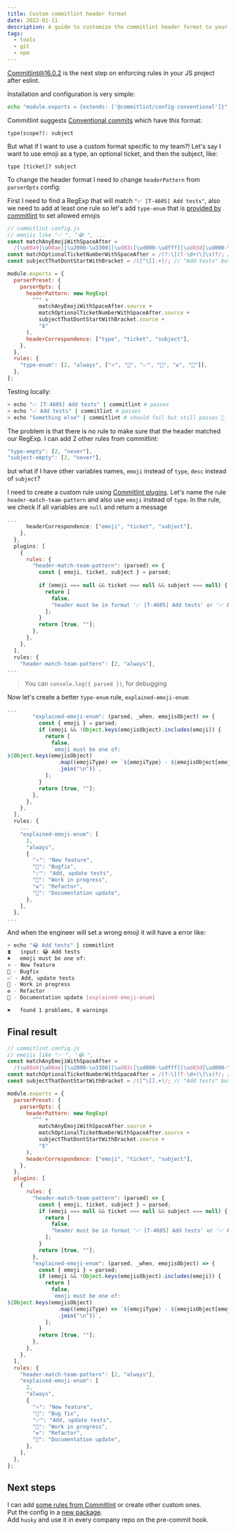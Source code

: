```yaml
---
title: Custom commitlint header format
date: 2022-01-11
description: A guide to customize the commitlint header format to your need and use it as convention in your git repository.
tags:
  - tools
  - git
  - npm
---
```


[Commitlint@16.0.2](https://commitlint.js.org/) is the next step on enforcing rules in your JS project after eslint.

Installation and configuration is very simple:

```bash
echo "module.exports = {extends: ['@commitlint/config-conventional']}" > commitlint.config.js
```

Commitlint suggests [Conventional commits](https://www.conventionalcommits.org/en/) which have this format:

```
type(scope?): subject
```

But what if I want to use a custom format specific to my team?! Let's say I want to use emoji as a type, an optional ticket, and then the subject, like:

```
type [ticket]? subject
```

To change the header format I need to change `headerPattern` from `parserOpts` config:

First I need to find a RegExp that will match `"✅ [T-4605] Add tests"`, also we need to add at least one rule so let's add `type-enum` that is [provided by commitlint](https://commitlint.js.org/#/reference-rules) to set allowed emojis

```js
// commitlint.config.js
// emojis like "✅ ", "😂 ", ...
const matchAnyEmojiWithSpaceAfter =
  /(\u00a9|\u00ae|[\u2000-\u3300]|\ud83c[\ud000-\udfff]|\ud83d[\ud000-\udfff]|\ud83e[\ud000-\udfff])\s/;
const matchOptionalTicketNumberWithSpaceAfter = /(?:\[(T-\d+)\]\s)?/; // "[T-4605] ", "[T-1]"
const subjectThatDontStartWithBracket = /([^\[].+)/; // "Add tests" but don't allow "[ Add tests"

module.exports = {
  parserPreset: {
    parserOpts: {
      headerPattern: new RegExp(
        "^" +
          matchAnyEmojiWithSpaceAfter.source +
          matchOptionalTicketNumberWithSpaceAfter.source +
          subjectThatDontStartWithBracket.source +
          "$"
      ),
      headerCorrespondence: ["type", "ticket", "subject"],
    },
  },
  rules: {
    "type-enum": [2, "always", ["⭐️", "🐞", "✅", "🚧", "♻️", "📝"]],
  },
};
```

Testing locally:

```bash
> echo "✅ [T-4605] Add tests" | commitlint # passes
> echo "✅ Add tests" | commitlint # passes
> echo "Something else" | commitlint # should fail but still passes 🤔
```

The problem is that there is no rule to make sure that the header matched our RegExp. I can add 2 other rules from commitlint:

```js
"type-empty": [2, "never"],
"subject-empty": [2, "never"],
```

but what if I have other variables names, `emoji` instead of `type`, `desc` instead of `subject`?

I need to create a custom rule using [Commitlint plugins](https://commitlint.js.org/#/reference-plugins). 
Let's name the rule `header-match-team-pattern` and also use `emoji` instead of `type`. In the rule, we check if all variables are `null` and return a message

```js
...
      headerCorrespondence: ["emoji", "ticket", "subject"],
    },
  },
  plugins: [
    {
      rules: {
        "header-match-team-pattern": (parsed) => {
          const { emoji, ticket, subject } = parsed;
          
          if (emoji === null && ticket === null && subject === null) {
            return [
              false,
              "header must be in format '✅ [T-4605] Add tests' or '✅ Add tests'",
            ];
          }
          return [true, ""];
        },
      },
    },
  ],
  rules: {
    "header-match-team-pattern": [2, "always"],
...
```

> You can `console.log({ parsed })`, for debugging

Now let's create a better `type-enum` rule, `explained-emoji-enum`:

```js
...
        "explained-emoji-enum": (parsed, _when, emojisObject) => {
          const { emoji } = parsed;
          if (emoji && !Object.keys(emojisObject).includes(emoji)) {
            return [
              false,
              `emoji must be one of:
${Object.keys(emojisObject)
                .map((emojiType) => `${emojiType} - ${emojisObject[emojiType]}`)
                .join("\n")}`,
            ];
          }
          return [true, ""];
        },
      },
    },
  ],
  rules: {
    ...
    "explained-emoji-enum": [
      2,
      "always",
      {
        "⭐️": "New feature",
        "🐞": "Bugfix",
        "✅": "Add, update tests",
        "🚧": "Work in progress",
        "♻️": "Refactor",
        "📝": "Documentation update",
      },
    ],
  },
...
```

And when the engineer will set a wrong emoji it will have a error like:

```bash
> echo "😂 Add tests" | commitlint                                                                                                                                 
⧗   input: 😂 Add tests
✖   emoji must be one of:
⭐️ - New feature
🐞 - Bugfix
✅ - Add, update tests
🚧 - Work in progress
♻️ - Refactor
📝 - Documentation update [explained-emoji-enum]

✖   found 1 problems, 0 warnings
```

## Final result

```js
// commitlint.config.js
// emojis like "✅ ", "😂 ", ...
const matchAnyEmojiWithSpaceAfter =
  /(\u00a9|\u00ae|[\u2000-\u3300]|\ud83c[\ud000-\udfff]|\ud83d[\ud000-\udfff]|\ud83e[\ud000-\udfff])\s/;
const matchOptionalTicketNumberWithSpaceAfter = /(?:\[(T-\d+)\]\s)?/; // "[T-4605] ", "[T-1]"
const subjectThatDontStartWithBracket = /([^\[].+)/; // "Add tests" but don't allow "[ Add tests"

module.exports = {
  parserPreset: {
    parserOpts: {
      headerPattern: new RegExp(
        "^" +
          matchAnyEmojiWithSpaceAfter.source +
          matchOptionalTicketNumberWithSpaceAfter.source +
          subjectThatDontStartWithBracket.source +
          "$"
      ),
      headerCorrespondence: ["emoji", "ticket", "subject"],
    },
  },
  plugins: [
    {
      rules: {
        "header-match-team-pattern": (parsed) => {
          const { emoji, ticket, subject } = parsed;
          if (emoji === null && ticket === null && subject === null) {
            return [
              false,
              "header must be in format '✅ [T-4605] Add tests' or '✅ Add tests'",
            ];
          }
          return [true, ""];
        },
        "explained-emoji-enum": (parsed, _when, emojisObject) => {
          const { emoji } = parsed;
          if (emoji && !Object.keys(emojisObject).includes(emoji)) {
            return [
              false,
              `emoji must be one of:
${Object.keys(emojisObject)
                .map((emojiType) => `${emojiType} - ${emojisObject[emojiType]}`)
                .join("\n")}`,
            ];
          }
          return [true, ""];
        },
      },
    },
  ],
  rules: {
    "header-match-team-pattern": [2, "always"],
    "explained-emoji-enum": [
      2,
      "always",
      {
        "⭐️": "New feature",
        "🐞": "Bug fix",
        "✅": "Add, update tests",
        "🚧": "Work in progress",
        "♻️": "Refactor",
        "📝": "Documentation update",
      },
    ],
  },
};
```

## Next steps

I can add [some rules from Commitlint](https://commitlint.js.org/#/reference-rules) or create other custom ones.   
Put the config in a [new package](https://commitlint.js.org/#/concepts-shareable-config).  
Add `husky` and use it in every company repo on the pre-commit hook.  
